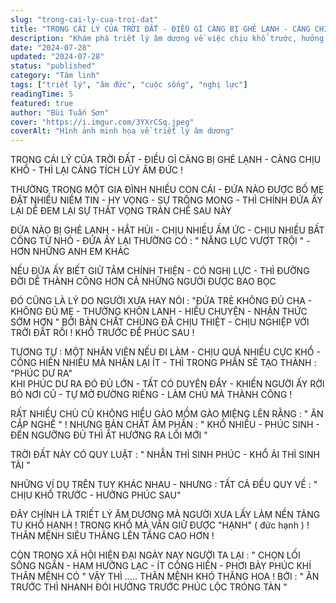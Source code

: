 ```yaml
---
slug: "trong-cai-ly-cua-troi-dat"
title: "TRONG CÁI LÝ CỦA TRỜI ĐẤT - ĐIỀU GÌ CÀNG BỊ GHẺ LẠNH - CÀNG CHỊU KHỔ - THÌ LẠI CÀNG TÍCH LŨY ÂM ĐỨC!"
description: "Khám phá triết lý âm dương về việc chịu khổ trước, hưởng phúc sau, và cách sự ghẻ lạnh, bất công có thể tích lũy âm đức và dẫn đến thành công."
date: "2024-07-28"
updated: "2024-07-28"
status: "published"
category: "Tâm linh"
tags: ["triết lý", "âm đức", "cuộc sống", "nghị lực"]
readingTime: 5
featured: true
author: "Bùi Tuấn Sơn"
cover: "https://i.imgur.com/3YXrCSq.jpeg"
coverAlt: "Hình ảnh minh họa về triết lý âm dương"
---
```


TRONG CÁI LÝ CỦA TRỜI ĐẤT - ĐIỀU GÌ CÀNG BỊ GHẺ LẠNH - CÀNG CHỊU KHỔ - THÌ LẠI CÀNG TÍCH LŨY ÂM ĐỨC !

THƯỜNG TRONG MỘT GIA ĐÌNH NHIỀU CON CÁI - ĐỨA NÀO ĐƯỢC BỐ MẸ ĐẶT NHIỀU NIỀM TIN - HY VỌNG - SỰ TRÔNG MONG - THÌ CHÍNH ĐỨA ẤY LẠI DỄ ĐEM LẠI SỰ THẤT VỌNG TRÀN CHỀ SAU NÀY

ĐỨA NÀO BỊ GHẺ LẠNH - HẮT HỦI - CHỊU NHIỀU ẤM ỨC - CHỊU NHIỀU BẤT CÔNG TỪ NHỎ - ĐỨA ẤY LẠI THƯỜNG CÓ :
" NĂNG LỰC VƯỢT TRỘI " - HƠN NHỮNG ANH EM KHÁC

NẾU ĐỨA ẤY BIẾT GIỮ TÂM CHÍNH THIỆN - CÓ NGHỊ LỰC - THÌ ĐƯỜNG ĐỜI DỄ THÀNH CÔNG HƠN CẢ NHỮNG NGƯỜI ĐƯỢC BAO BỌC

ĐÓ CŨNG LÀ LÝ DO NGƯỜI XƯA HAY NÓI :
"ĐỨA TRẺ KHÔNG ĐỦ CHA - KHÔNG ĐỦ MẸ - THƯỜNG KHÔN LANH - HIỂU CHUYỆN - NHẬN THỨC SỚM HƠN "
BỞI BẢN CHẤT CHÚNG ĐÃ CHỊU THIỆT - CHỊU NGHIỆP VỚI TRỜI ĐẤT RỒI !
KHỔ TRƯỚC ĐỂ PHÚC SAU !

TƯƠNG TỰ :
MỘT NHÂN VIÊN NẾU ĐI LÀM - CHỊU QUÁ NHIỀU CỰC KHỔ - CỐNG HIẾN NHIỀU MÀ NHẬN LẠI ÍT - THÌ TRONG PHẦN SẼ TẠO THÀNH :
"PHÚC DƯ RA"  
KHI PHÚC DƯ RA ĐÓ ĐỦ LỚN - TẤT CÓ DUYÊN ĐẨY - KHIẾN NGƯỜI ẤY RỜI BỎ NƠI CŨ - TỰ MỞ ĐƯỜNG RIÊNG - LÀM CHỦ MÀ THÀNH CÔNG !

RẤT NHIỀU CHỦ CŨ KHÔNG HIỂU GÀO MỒM GÀO MIỆNG LÊN RẰNG :
" ĂN CẮP NGHỀ " !
NHƯNG BẢN CHẤT ÂM PHẦN :
" KHỔ NHIỀU - PHÚC SINH - ĐẾN NGƯỠNG ĐỦ THÌ ẮT HƯỚNG RA LỐI MỚI "

TRỜI ĐẤT NÀY CÓ QUY LUẬT :
" NHẪN THÌ SINH PHÚC - KHỔ ẢI THÌ SINH TÀI "

NHỮNG VÍ DỤ TRÊN TUY KHÁC NHAU - NHƯNG :
TẤT CẢ ĐỀU QUY VỀ :
" CHỊU KHỔ TRƯỚC - HƯỞNG PHÚC SAU"

ĐÂY CHÍNH LÀ TRIẾT LÝ ÂM DƯƠNG MÀ NGƯỜI XƯA LẤY LÀM NỀN TẢNG TU KHỔ HẠNH !
TRONG KHỔ MÀ VẪN GIỮ ĐƯỢC "HẠNH"
( đức hạnh ) !
THÂN MỆNH SIÊU THĂNG LÊN TẦNG CAO HƠN !

CÒN TRONG XÃ HỘI HIỆN ĐẠI NGÀY NAY NGƯỜI TA LẠI :
" CHỌN LỐI SỐNG NGẮN - HAM HƯỞNG LẠC - ÍT CỐNG HIẾN - PHƠI BÀY PHÚC KHÍ THÂN MỆNH CÓ "
VẬY THÌ ..... THÂN MỆNH KHÓ THĂNG HOA !
BỞI :
" ĂN TRƯỚC THÌ NHANH ĐÓI
HƯỞNG TRƯỚC PHÚC LỘC TRÓNG TÀN "